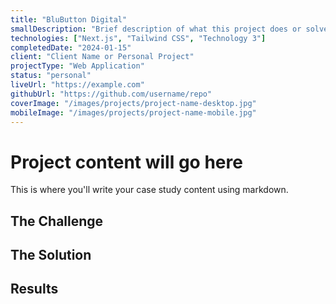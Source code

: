 ```yaml
---
title: "BluButton Digital"
smallDescription: "Brief description of what this project does or solves."
technologies: ["Next.js", "Tailwind CSS", "Technology 3"]
completedDate: "2024-01-15"
client: "Client Name or Personal Project"
projectType: "Web Application"
status: "personal"
liveUrl: "https://example.com"
githubUrl: "https://github.com/username/repo"
coverImage: "/images/projects/project-name-desktop.jpg"
mobileImage: "/images/projects/project-name-mobile.jpg"
---
```


# Project content will go here

This is where you'll write your case study content using markdown.

## The Challenge

## The Solution

## Results
